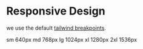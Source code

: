 
<Meta title="Design-Tokens/Responsive-Design" />

# Responsive Design

we use the default [tailwind breakpoints](https://tailwindcss.com/docs/responsive-design).

<Unstyled>
  <div className="grid w-fit grid-cols-2 gap-s rounded-s bg-base-100 p-s mumble-font-label-m">
    <span>sm</span>
    <span className="text-accent-500">640px</span>
    <span>md</span>
    <span className="text-accent-500">768px</span>
    <span>lg</span>
    <span className="text-accent-500">1024px</span>
    <span>xl</span>
    <span className="text-accent-500">1280px</span>
    <span>2xl</span>
    <span className="text-accent-500">1536px</span>
  </div>
</Unstyled>
